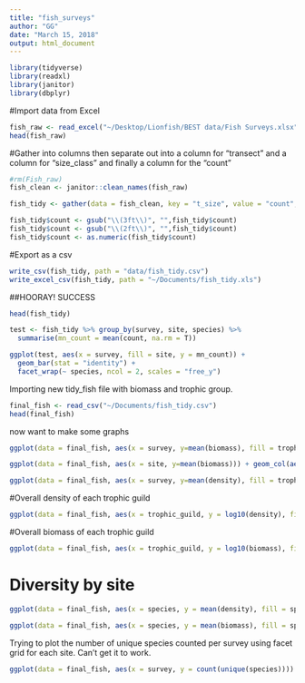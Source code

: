 ```yaml
---
title: "fish_surveys"
author: "GG"
date: "March 15, 2018"
output: html_document
---
```


```r
library(tidyverse)
library(readxl)
library(janitor)
library(dbplyr)
```

#Import data from Excel

```r
fish_raw <- read_excel("~/Desktop/Lionfish/BEST data/Fish Surveys.xlsx")
head(fish_raw)
```

#Gather into columns then separate out into a column for "transect" and a column for "size_class" and finally a column for the "count"

```r
#rm(Fish_raw)
fish_clean <- janitor::clean_names(fish_raw)

fish_tidy <- gather(data = fish_clean, key = "t_size", value = "count", -date, -survey, -site, -species) %>% separate(t_size, into = c("transect", "size"), sep = "_", convert = TRUE)

fish_tidy$count <- gsub("\\(3ft\\)", "",fish_tidy$count)
fish_tidy$count <- gsub("\\(2ft\\)", "",fish_tidy$count)
fish_tidy$count <- as.numeric(fish_tidy$count)

```

#Export as a csv

```r
write_csv(fish_tidy, path = "data/fish_tidy.csv")
write_excel_csv(fish_tidy, path = "~/Documents/fish_tidy.xls")
```

##HOORAY! SUCCESS

```r
head(fish_tidy)
```

```r
test <- fish_tidy %>% group_by(survey, site, species) %>%
  summarise(mn_count = mean(count, na.rm = T))
```

```r
ggplot(test, aes(x = survey, fill = site, y = mn_count)) + 
  geom_bar(stat = "identity") +
  facet_wrap(~ species, ncol = 2, scales = "free_y")
```

Importing new tidy_fish file with biomass and trophic group. 

```r
final_fish <- read_csv("~/Documents/fish_tidy.csv")
head(final_fish)

```

now want to make some graphs

```r
ggplot(data = final_fish, aes(x = survey, y=mean(biomass), fill = trophic_guild)) + geom_bar(stat = "identity") + facet_grid(site~.) 
```

```r
ggplot(data = final_fish, aes(x = site, y=mean(biomass))) + geom_col(aes(fill = trophic_guild)) 
```


```r
ggplot(data = final_fish, aes(x = survey, y=mean(density), fill = trophic_guild)) + geom_bar(stat = "identity") + facet_grid(site~.) 
```

#Overall density of each trophic guild
```r
ggplot(data = final_fish, aes(x = trophic_guild, y = log10(density), fill = trophic_guild)) + geom_boxplot() + theme(legend.position="none")
```

#Overall biomass of each trophic guild

```r
ggplot(data = final_fish, aes(x = trophic_guild, y = log10(biomass), fill = trophic_guild)) + geom_boxplot() + theme(legend.position="none")

```


# Diversity by site
```r
ggplot(data = final_fish, aes(x = species, y = mean(density), fill = species)) + geom_bar(stat = "identity") + facet_grid(site~.) + labs(x = "") + theme(legend.position="none") + theme(axis.text.x = element_text(angle = 45, vjust = 1, hjust=1))
```

```r
ggplot(data = final_fish, aes(x = species, y = mean(biomass), fill = species)) + geom_bar(stat = "identity") + facet_grid(site~.) + labs(x = "") + theme(legend.position="none") + theme(axis.text.x = element_text(angle = 45, vjust = 1, hjust=1))
```

Trying to plot the number of unique species counted per survey using facet grid for each site. Can't get it to work. 
```r
ggplot(data = final_fish, aes(x = survey, y = count(unique(species)))) + geom_histogram(stat = "count") + facet_grid(site~.)
```

